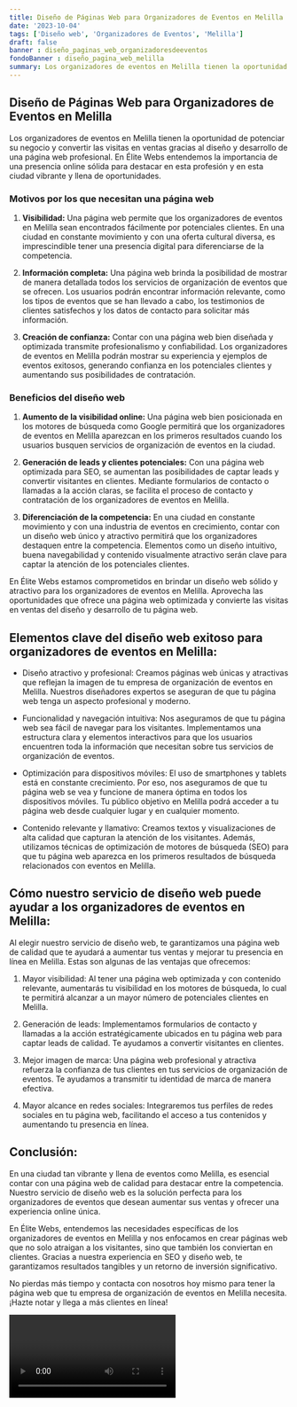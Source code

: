 ```yaml
---
title: Diseño de Páginas Web para Organizadores de Eventos en Melilla
date: '2023-10-04'
tags: ['Diseño web', 'Organizadores de Eventos', 'Melilla']
draft: false
banner : diseño_paginas_web_organizadoresdeeventos
fondoBanner : diseño_pagina_web_melilla
summary: Los organizadores de eventos en Melilla tienen la oportunidad de potenciar su negocio y convertir las visitas en ventas gracias al diseño y desarrollo de una página web profesional. En Élite Webs entendemos la importancia de una presencia online sólida para destacar en esta profesión y en esta ciudad vibrante y llena de oportunidades.
---
```


## Diseño de Páginas Web para Organizadores de Eventos en Melilla

Los organizadores de eventos en Melilla tienen la oportunidad de potenciar su negocio y convertir las visitas en ventas gracias al diseño y desarrollo de una página web profesional. En Élite Webs entendemos la importancia de una presencia online sólida para destacar en esta profesión y en esta ciudad vibrante y llena de oportunidades.

### Motivos por los que necesitan una página web

1. **Visibilidad:** Una página web permite que los organizadores de eventos en Melilla sean encontrados fácilmente por potenciales clientes. En una ciudad en constante movimiento y con una oferta cultural diversa, es imprescindible tener una presencia digital para diferenciarse de la competencia.

2. **Información completa:** Una página web brinda la posibilidad de mostrar de manera detallada todos los servicios de organización de eventos que se ofrecen. Los usuarios podrán encontrar información relevante, como los tipos de eventos que se han llevado a cabo, los testimonios de clientes satisfechos y los datos de contacto para solicitar más información.

3. **Creación de confianza:** Contar con una página web bien diseñada y optimizada transmite profesionalismo y confiabilidad. Los organizadores de eventos en Melilla podrán mostrar su experiencia y ejemplos de eventos exitosos, generando confianza en los potenciales clientes y aumentando sus posibilidades de contratación.

### Beneficios del diseño web

1. **Aumento de la visibilidad online:** Una página web bien posicionada en los motores de búsqueda como Google permitirá que los organizadores de eventos en Melilla aparezcan en los primeros resultados cuando los usuarios busquen servicios de organización de eventos en la ciudad.

2. **Generación de leads y clientes potenciales:** Con una página web optimizada para SEO, se aumentan las posibilidades de captar leads y convertir visitantes en clientes. Mediante formularios de contacto o llamadas a la acción claras, se facilita el proceso de contacto y contratación de los organizadores de eventos en Melilla.

3. **Diferenciación de la competencia:** En una ciudad en constante movimiento y con una industria de eventos en crecimiento, contar con un diseño web único y atractivo permitirá que los organizadores destaquen entre la competencia. Elementos como un diseño intuitivo, buena navegabilidad y contenido visualmente atractivo serán clave para captar la atención de los potenciales clientes.

En Élite Webs estamos comprometidos en brindar un diseño web sólido y atractivo para los organizadores de eventos en Melilla. Aprovecha las oportunidades que ofrece una página web optimizada y convierte las visitas en ventas del diseño y desarrollo de tu página web.

<GifSeo />

<Cta />

## Elementos clave del diseño web exitoso para organizadores de eventos en Melilla:

- Diseño atractivo y profesional: Creamos páginas web únicas y atractivas que reflejan la imagen de tu empresa de organización de eventos en Melilla. Nuestros diseñadores expertos se aseguran de que tu página web tenga un aspecto profesional y moderno.

- Funcionalidad y navegación intuitiva: Nos aseguramos de que tu página web sea fácil de navegar para los visitantes. Implementamos una estructura clara y elementos interactivos para que los usuarios encuentren toda la información que necesitan sobre tus servicios de organización de eventos.

- Optimización para dispositivos móviles: El uso de smartphones y tablets está en constante crecimiento. Por eso, nos aseguramos de que tu página web se vea y funcione de manera óptima en todos los dispositivos móviles. Tu público objetivo en Melilla podrá acceder a tu página web desde cualquier lugar y en cualquier momento.

- Contenido relevante y llamativo: Creamos textos y visualizaciones de alta calidad que capturan la atención de los visitantes. Además, utilizamos técnicas de optimización de motores de búsqueda (SEO) para que tu página web aparezca en los primeros resultados de búsqueda relacionados con eventos en Melilla.

## Cómo nuestro servicio de diseño web puede ayudar a los organizadores de eventos en Melilla:

Al elegir nuestro servicio de diseño web, te garantizamos una página web de calidad que te ayudará a aumentar tus ventas y mejorar tu presencia en línea en Melilla. Estas son algunas de las ventajas que ofrecemos:

1. Mayor visibilidad: Al tener una página web optimizada y con contenido relevante, aumentarás tu visibilidad en los motores de búsqueda, lo cual te permitirá alcanzar a un mayor número de potenciales clientes en Melilla.

2. Generación de leads: Implementamos formularios de contacto y llamadas a la acción estratégicamente ubicados en tu página web para captar leads de calidad. Te ayudamos a convertir visitantes en clientes.

3. Mejor imagen de marca: Una página web profesional y atractiva refuerza la confianza de tus clientes en tus servicios de organización de eventos. Te ayudamos a transmitir tu identidad de marca de manera efectiva.

4. Mayor alcance en redes sociales: Integraremos tus perfiles de redes sociales en tu página web, facilitando el acceso a tus contenidos y aumentando tu presencia en línea.

## Conclusión:

En una ciudad tan vibrante y llena de eventos como Melilla, es esencial contar con una página web de calidad para destacar entre la competencia. Nuestro servicio de diseño web es la solución perfecta para los organizadores de eventos que desean aumentar sus ventas y ofrecer una experiencia online única.

En Élite Webs, entendemos las necesidades específicas de los organizadores de eventos en Melilla y nos enfocamos en crear páginas web que no solo atraigan a los visitantes, sino que también los conviertan en clientes. Gracias a nuestra experiencia en SEO y diseño web, te garantizamos resultados tangibles y un retorno de inversión significativo.

No pierdas más tiempo y contacta con nosotros hoy mismo para tener la página web que tu empresa de organización de eventos en Melilla necesita. ¡Hazte notar y llega a más clientes en línea!

<Video />

<CtaBot job='Organizadores de Eventos' city='Melilla'/>

<Gmaps query='Melilla+españa+maps' />